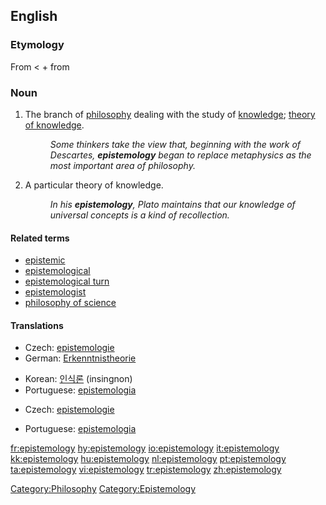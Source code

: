 ==English==
{{wikipedia}}
===Etymology===
From {{etyl|grc|eng}} {{term|ἐπιστήμη||science, knowledge|tr=epistēmē|lang=grc|sc=polytonic}} < {{term|ἐπίσταμαι||I know|tr=epistamai|lang=grc|sc=polytonic}} + {{term|-λογία||discourse|tr=logia|lang=grc|sc=polytonic}} from {{term|λέγω||I speak|tr=legō|lang=grc|sc=polytonic}}

===Noun===
{{en-noun|epistemolog|ies}}

# {{uncountable}} The branch of [[philosophy]] dealing with the study of [[knowledge]]; [[theory of knowledge]].
#:''Some thinkers take the view that, beginning with the work of Descartes, '''epistemology''' began to replace metaphysics as the most important area of philosophy.''
# {{countable}} A particular theory of knowledge.
#:''In his '''epistemology''', Plato maintains that our knowledge of universal concepts is a kind of recollection.''

====Related terms====
* [[epistemic]]
* [[epistemological]]
* [[epistemological turn]]
* [[epistemologist]]
* [[philosophy of science]]

====Translations====
{{trans-top|branch of philosophy dealing with the study of knowledge}}
* Czech: [[epistemologie]] {{f}}
* German: [[Erkenntnistheorie]] {{f}}
{{trans-mid}}
* Korean: [[인식론]] (insingnon)
* Portuguese: [[epistemologia]] {{f}}
{{trans-bottom}}

{{trans-top|particular theory of knowledge}}
* Czech: [[epistemologie]] {{f}}
{{trans-mid}}
* Portuguese: [[epistemologia]] {{f}}
{{trans-bottom}}

[[Category:Philosophy]]
[[Category:Epistemology]]

[[fr:epistemology]]
[[hy:epistemology]]
[[io:epistemology]]
[[it:epistemology]]
[[kk:epistemology]]
[[hu:epistemology]]
[[nl:epistemology]]
[[pt:epistemology]]
[[ta:epistemology]]
[[vi:epistemology]]
[[tr:epistemology]]
[[zh:epistemology]]